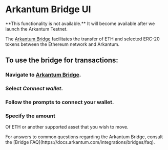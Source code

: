 
# Arkantum Bridge UI

<Callout emoji="🚧">
  **This functionality is not available.** It will become available after we
  launch the Arkantum Testnet.
</Callout>

The [Arkantum Bridge](https://bridge.arkantum.com/) facilitates the transfer of ETH and selected ERC-20 tokens between the Ethereum network and Arkantum.

## To use the bridge for transactions:

<Steps>

### Navigate to [Arkantum Bridge](https://bridge.arkantum.com/).

### Select _Connect wallet_.

### Follow the prompts to connect your wallet.

### Specify the amount

Of ETH or another supported asset that you wish to move.

</Steps>

<Callout type="info" emoji="ℹ️">
  For answers to common questions regarding the Arkantum Bridge, consult the [Bridge FAQ](https://docs.arkantum.com/integrations/bridges/faq).
</Callout>
